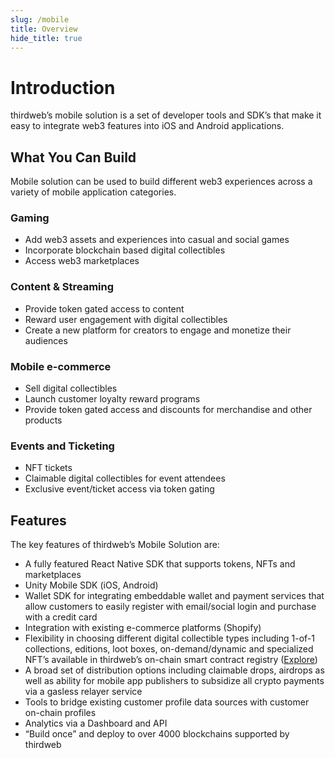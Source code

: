 ```yaml
---
slug: /mobile
title: Overview
hide_title: true
---
```


# Introduction

thirdweb’s mobile solution is a set of developer tools and SDK’s that make it easy to integrate web3 features into iOS and Android applications.

## What You Can Build

Mobile solution can be used to build different web3 experiences across a variety of mobile application categories.

### Gaming

- Add web3 assets and experiences into casual and social games
- Incorporate blockchain based digital collectibles
- Access web3 marketplaces

### Content & Streaming

- Provide token gated access to content
- Reward user engagement with digital collectibles
- Create a new platform for creators to engage and monetize their audiences

### Mobile e-commerce

- Sell digital collectibles
- Launch customer loyalty reward programs
- Provide token gated access and discounts for merchandise and other products

### Events and Ticketing

- NFT tickets
- Claimable digital collectibles for event attendees
- Exclusive event/ticket access via token gating

## Features

The key features of thirdweb’s Mobile Solution are:

- A fully featured React Native SDK that supports tokens, NFTs and marketplaces
- Unity Mobile SDK (iOS, Android)
- Wallet SDK for integrating embeddable wallet and payment services that allow customers to easily register with email/social login and purchase with a credit card
- Integration with existing e-commerce platforms (Shopify)
- Flexibility in choosing different digital collectible types including 1-of-1 collections, editions, loot boxes, on-demand/dynamic and specialized NFT’s available in thirdweb’s on-chain smart contract registry ([Explore](https://thirdweb.com/explore))
- A broad set of distribution options including claimable drops, airdrops as well as ability for mobile app publishers to subsidize all crypto payments via a gasless relayer service
- Tools to bridge existing customer profile data sources with customer on-chain profiles
- Analytics via a Dashboard and API
- “Build once” and deploy to over 4000 blockchains supported by thirdweb
